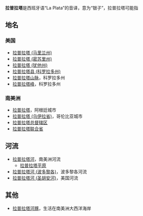 '''拉普拉塔'''是西班牙语“La Plata”的音译，意为“银子”，拉普拉塔可能指

==地名==
===美国===
*[[拉普拉塔_(马里兰州)|拉普拉塔 (马里兰州)]]
*[[拉普拉塔_(密苏里州)|拉普拉塔 (密苏里州)]]
*[[拉普拉塔_(犹他州)|拉普拉塔 (犹他州)]]
*[[拉普拉塔县_(科罗拉多州)|拉普拉塔县 (科罗拉多州)]]
*[[拉普拉塔山脉|拉普拉塔山脉]]，科罗拉多州
*[[拉普拉塔峰|拉普拉塔峰]]，科罗拉多州

===南美洲===
*[[拉普拉塔|拉普拉塔]]，阿根廷城市
*[[拉普拉塔_(乌伊拉省)|拉普拉塔 (乌伊拉省)]]，哥伦比亚城市
*[[拉普拉塔总督辖区|拉普拉塔总督辖区]]
*[[拉普拉塔联合省|拉普拉塔联合省]]

==河流==
*[[拉普拉塔河|拉普拉塔河]]，南美洲河流
**[[拉普拉塔平原|拉普拉塔平原]]
*[[拉普拉塔河_(波多黎各)|拉普拉塔河 (波多黎各)]]，波多黎各河流
*[[拉普拉塔河_(圣胡安河)|拉普拉塔河 (圣胡安河)]]，美国河流
==其他==
*[[拉普拉塔河豚|拉普拉塔河豚]]，生活在南美洲大西洋海岸

{{disambig|Cat=四字消歧义}}